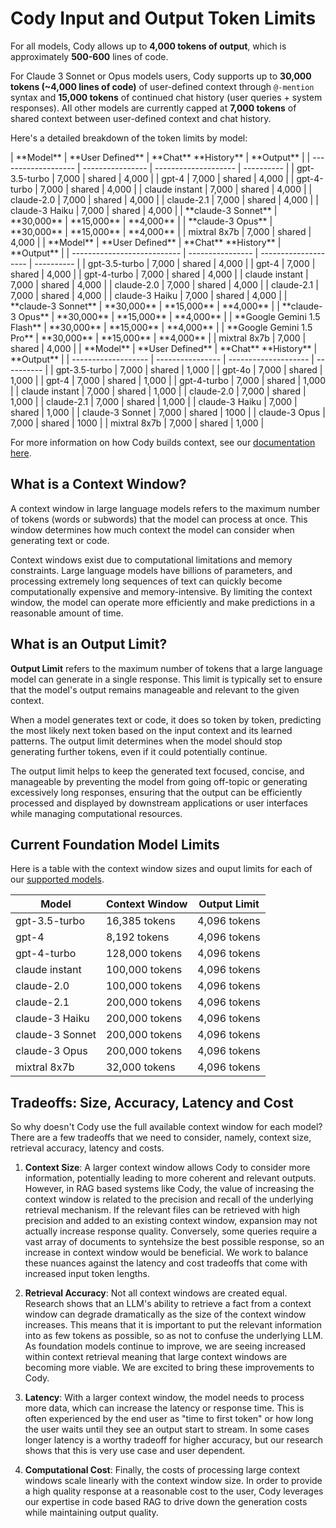 # Cody Input and Output Token Limits

For all models, Cody allows up to **4,000 tokens of output**, which is approximately **500-600** lines of code.

For Claude 3 Sonnet or Opus models users, Cody supports up to **30,000 tokens (~4,000 lines of code)** of user-defined context through `@-mention` syntax and **15,000 tokens** of continued chat history (user queries + system responses). All other models are currently capped at **7,000 tokens** of shared context between user-defined context and chat history.

Here's a detailed breakdown of the token limits by model:

<Tabs>
  <Tab title="Free">
|      **Model**      | **User Defined** | **Chat** **History** | **Output** |
| ------------------- | ---------------- | -------------------- | ---------- |
| gpt-3.5-turbo       | 7,000            | shared               | 4,000      |
| gpt-4               | 7,000            | shared               | 4,000      |
| gpt-4-turbo         | 7,000            | shared               | 4,000      |
| claude instant      | 7,000            | shared               | 4,000      |
| claude-2.0          | 7,000            | shared               | 4,000      |
| claude-2.1          | 7,000            | shared               | 4,000      |
| claude-3 Haiku      | 7,000            | shared               | 4,000      |
| **claude-3 Sonnet** | **30,000**       | **15,000**           | **4,000**  |
| **claude-3 Opus**   | **30,000**       | **15,000**           | **4,000**  |
| mixtral 8x7b        | 7,000            | shared               | 4,000      |
  </Tab>

<Tab title="Pro">
|          **Model**          | **User Defined** | **Chat** **History** | **Output** |
| --------------------------- | ---------------- | -------------------- | ---------- |
| gpt-3.5-turbo               | 7,000            | shared               | 4,000      |
| gpt-4                       | 7,000            | shared               | 4,000      |
| gpt-4-turbo                 | 7,000            | shared               | 4,000      |
| claude instant              | 7,000            | shared               | 4,000      |
| claude-2.0                  | 7,000            | shared               | 4,000      |
| claude-2.1                  | 7,000            | shared               | 4,000      |
| claude-3 Haiku              | 7,000            | shared               | 4,000      |
| **claude-3 Sonnet**         | **30,000**       | **15,000**           | **4,000**  |
| **claude-3 Opus**           | **30,000**       | **15,000**           | **4,000**  |
| **Google Gemini 1.5 Flash** | **30,000**       | **15,000**           | **4,000**  |
| **Google Gemini 1.5 Pro**   | **30,000**       | **15,000**           | **4,000**  |
| mixtral 8x7b                | 7,000            | shared               | 4,000      |
  </Tab>

  <Tab title="Enterprise">
|      **Model**      | **User Defined** | **Chat** **History** | **Output** |
| ------------------- | ---------------- | -------------------- | ---------- |
| gpt-3.5-turbo       | 7,000            | shared               | 1,000      |
| gpt-4o              | 7,000            | shared               | 1,000      |
| gpt-4               | 7,000            | shared               | 1,000      |
| gpt-4-turbo         | 7,000            | shared               | 1,000      |
| claude instant      | 7,000            | shared               | 1,000      |
| claude-2.0          | 7,000            | shared               | 1,000      |
| claude-2.1          | 7,000            | shared               | 1,000      |
| claude-3 Haiku      | 7,000            | shared               | 1,000      |
| claude-3 Sonnet |  7,000         | shared           | 1000  |
| claude-3 Opus   |  7,000        | shared           | 1000  |
| mixtral 8x7b        | 7,000            | shared               | 1,000      |
  </Tab>
</Tabs>

For more information on how Cody builds context, see our [documentation here](/cody/core-concepts/context).

## What is a Context Window?

A context window in large language models refers to the maximum number of tokens (words or subwords) that the model can process at once. This window determines how much context the model can consider when generating text or code.

Context windows exist due to computational limitations and memory constraints. Large language models have billions of parameters, and processing extremely long sequences of text can quickly become computationally expensive and memory-intensive. By limiting the context window, the model can operate more efficiently and make predictions in a reasonable amount of time.

## What is an Output Limit?

**Output Limit** refers to the maximum number of tokens that a large language model can generate in a single response. This limit is typically set to ensure that the model's output remains manageable and relevant to the given context.

When a model generates text or code, it does so token by token, predicting the most likely next token based on the input context and its learned patterns. The output limit determines when the model should stop generating further tokens, even if it could potentially continue.

The output limit helps to keep the generated text focused, concise, and manageable by preventing the model from going off-topic or generating excessively long responses, ensuring that the output can be efficiently processed and displayed by downstream applications or user interfaces while managing computational resources.

## Current Foundation Model Limits

Here is a table with the context window sizes and ouput limits for each of our [supported models](/cody/capabilities/supported-models).

|    **Model**    | **Context Window** | **Output Limit** |
| --------------- | ------------------ | ---------------- |
| gpt-3.5-turbo   | 16,385 tokens      | 4,096 tokens     |
| gpt-4           | 8,192 tokens       | 4,096 tokens     |
| gpt-4-turbo     | 128,000 tokens     | 4,096 tokens     |
| claude instant  | 100,000 tokens     | 4,096 tokens     |
| claude-2.0      | 100,000 tokens     | 4,096 tokens     |
| claude-2.1      | 200,000 tokens     | 4,096 tokens     |
| claude-3 Haiku  | 200,000 tokens     | 4,096 tokens     |
| claude-3 Sonnet | 200,000 tokens     | 4,096 tokens     |
| claude-3 Opus   | 200,000 tokens     | 4,096 tokens     |
| mixtral 8x7b    | 32,000 tokens      | 4,096 tokens     |

## Tradeoffs: Size, Accuracy, Latency and Cost

So why doesn't Cody use the full available context window for each model? There are a few tradeoffs that we need to consider, namely, context size, retrieval accuracy, latency and costs.

1. **Context Size**: A larger context window allows Cody to consider more information, potentially leading to more coherent and relevant outputs. However, in RAG based systems like Cody, the value of increasing the context window is related to the precision and recall of the underlying retrieval mechanism.  If the relevant files can be retrieved with high precision and added to an existing context window, expansion may not actually increase response quality.  Conversely, some queries require a vast array of documents to syntehsize the best possible response, so an increase in context window would be beneficial.  We work to balance these nuances against the latency and cost tradeoffs that come with increased input token lengths.

2. **Retrieval Accuracy**: Not all context windows are created equal. Research shows that an LLM's ability to retrieve a fact from a context window can degrade dramatically as the size of the context window increases.  This means that it is important to put the relevant information into as few tokens as possible, so as not to confuse the underlying LLM.  As foundation models continue to improve, we are seeing increased within context retrieval meaning that large context windows are becoming more viable. We are excited to bring these improvements to Cody.

3. **Latency**: With a larger context window, the model needs to process more data, which can increase the latency or response time. This is often experienced by the end user as "time to first token" or how long the user waits until they see an output start to stream.  In some cases longer latency is a worthy tradeoff for higher accuracy, but our research shows that this is very use case and user dependent.

4. **Computational Cost**: Finally, the costs of processing large context windows scale linearly with the context window size.  In order to provide a high quality response at a reasonable cost to the user, Cody leverages our expertise in code based RAG to drive down the generation costs while maintaining output quality.
